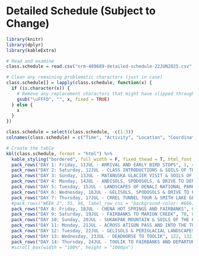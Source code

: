 # Detailed Schedule (Subject to Change)

```r
library(knitr)
library(dplyr)
library(kableExtra)

# Read and examine
class.schedule = read.csv("nrm-489689-detailed-schedule-22JUN2025.csv", fileEncoding = "cp1252", stringsAsFactors = FALSE)

# Clean any remaining problematic characters (just in case)
class.schedule[] = lapply(class.schedule, function(x) {
  if (is.character(x)) {
    # Remove any replacement characters that might have slipped through
    gsub("\uFFFD", "", x, fixed = TRUE)
  } else {
    x
  }
})

class.schedule = select(class.schedule, -c(1:3))
colnames(class.schedule) = c("Time", "Activity", "Location", "Coordinates", "Comments")

# Create the table
kbl(class.schedule, format = "html") %>%
  kable_styling("bordered", full_width = F, fixed_thead = T, html_font = "arial") %>%
  pack_rows("DAY 1: Friday, 11JUL - ARRIVAL AND EARLY BIRD STOPS", 1, 4, background = "grey80") %>%
  pack_rows("DAY 2: Saturday, 12JUL - CLASS INTRODUCTIONS & SOILS OF THE MATANUSKA VALLEY", 5, 14, background = "grey80") %>%
  pack_rows("DAY 3: Sunday, 13JUL - MATANUSKA GLACIER VISIT & SOILS OF THE MATANUSKA VALLEY", 15, 24, background = "grey80") %>%
  pack_rows("DAY 4: Monday, 14JUL - ANDISOLS, SPODOSOLS, & DRIVE TO DENALI", 25, 35, background = "grey80") %>%
  pack_rows("DAY 5: Tuesday, 15JUL - LANDSCAPES OF DENALI NATIONAL PARK", 36, 43, background = "grey80") %>%
  pack_rows("DAY 6: Wednesday, 16JUL - GELISOLS, SPODOSOLS & DRIVE TO FAIRBANKS", 44, 55, background = "grey80") %>%
  pack_rows("DAY 7: Thursday, 17JUL - CRREL TUNNEL TOUR & SMITH LAKE GELISOLS AND INCEPTISOLS", 56, 64, background = "grey80") %>%
  #pack_rows("WEEK 2", 55, 96, label_row_css = "background-color: #666; color: #fff;") %>%
  pack_rows("DAY 8: Friday, 18JUL - CHENA HOT SPRINGS AND FAIRBANKS", 65, 69, background = "grey80") %>%
  pack_rows("DAY 9: Saturday, 19JUL - FAIRBANKS TO MARION CREEK", 70, 84, background = "grey80") %>%
  pack_rows("DAY 10: Sunday, 20JUL - SUKAKPAK MOUNTAIN & SOILS OF THE KOYUKUK RIVER", 85, 97, background = "grey80") %>%
  pack_rows("DAY 11: Monday, 21JUL - ACROSS ATIGUN PASS AND INTO THE TUNDRA", 98, 110, background = "grey80") %>%
  pack_rows("DAY 12: Tuesday, 22JUL - GELISOLS & PERIGLACIAL LANDSCAPES - TOOLIK TO PRUDHOE BAY", 111, 121, background = "grey80") %>%
  pack_rows("DAY 13: Wednesday, 23JUL - DEADHORSE TO TOOLIK", 122, 132, background = "grey80") %>%
  pack_rows("DAY 14: Thursday, 24JUL - TOOLIK TO FAIRBANKS AND DEPARTURE", 133, 140, background = "grey80") 
  #scroll_box(width = "100%", height = "1000px")
```

